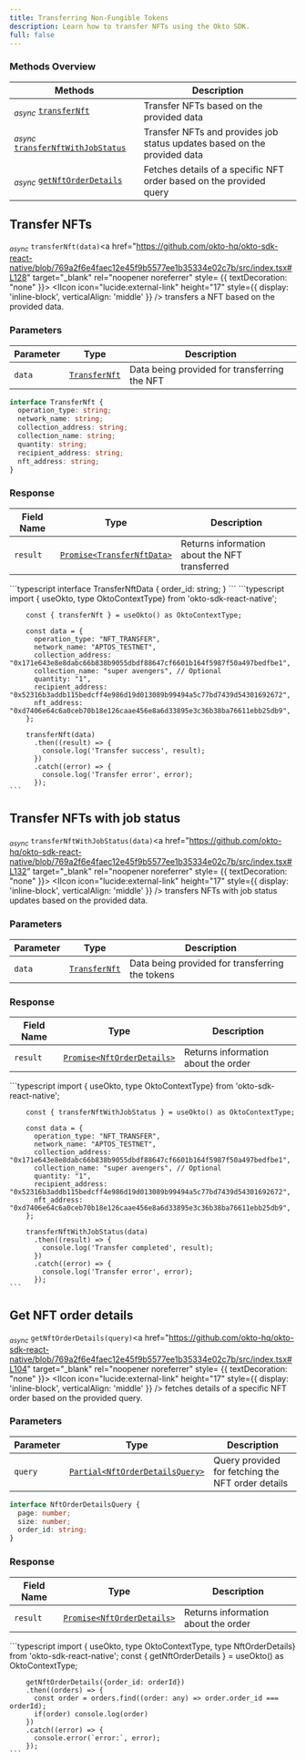 ```yaml
---
title: Transferring Non-Fungible Tokens
description: Learn how to transfer NFTs using the Okto SDK.
full: false
---
```




### Methods Overview

| Methods                                                                               | Description                                                               |                 
|---------------------------------------------------------------------------------------|---------------------------------------------------------------------------|
| <sub><i>async</i></sub> [`transferNft`](#transfer-nfts)                                    | Transfer NFTs based on the provided data                                  |
| <sub><i>async</i></sub> [`transferNftWithJobStatus`](#transfer-nfts-with-job-status)    | Transfer NFTs and provides job status updates based on the provided data  |
| <sub><i>async</i></sub> [`getNftOrderDetails`](#get-nft-order-details)  | Fetches details of a specific NFT order based on the provided query       |

<div className="method-box">

## Transfer NFTs

<sub><i>async</i></sub> `transferNft(data)`<a href="https://github.com/okto-hq/okto-sdk-react-native/blob/769a2f6e4faec12e45f9b5577ee1b35334e02c7b/src/index.tsx#L128" target="_blank" rel="noopener noreferrer" style= {{ textDecoration: "none" }}> <IIcon icon="lucide:external-link" height="17" style={{ display: 'inline-block', verticalAlign: 'middle' }} /></a> transfers a NFT based on the provided data.

### Parameters

| Parameter   | Type          | Description                                  | 
|-------------|---------------|----------------------------------------------|
| `data`      | [`TransferNft`](/api-docs#model/transfernft) | Data being provided for transferring the NFT | 

```typescript
interface TransferNft {
  operation_type: string;
  network_name: string;
  collection_address: string;
  collection_name: string;
  quantity: string;
  recipient_address: string;
  nft_address: string;
}
```

### Response

<Callout title="Success Response">

| Field Name | Type                       | Description                                   |
|------------|----------------------------|-----------------------------------------------|
| `result`   | [`Promise<TransferNftData>`](/api-docs#model/transfernftdata) | Returns information about the NFT transferred | 

<Accordions>
<Accordion title="Response Type">
```typescript
interface TransferNftData {
  order_id: string;
}
```
</Accordion>
</Accordions>
</Callout>

<Accordions>
<Accordion title="Example">
<Tabs items={['Typescript']}>
  <Tab value="Typescript">
    ```typescript
        import { useOkto, type OktoContextType} from 'okto-sdk-react-native';
 
        const { transferNft } = useOkto() as OktoContextType;
 
        const data = {
          operation_type: "NFT_TRANSFER",
          network_name: "APTOS_TESTNET",
          collection_address: "0x171e643e8e8dabc66b838b9055dbdf88647cf6601b164f5987f50a497bedfbe1",
          collection_name: "super avengers", // Optional
          quantity: "1",
          recipient_address: "0x52316b3addb115bedcff4e986d19d013089b99494a5c77bd7439d54301692672",
          nft_address: "0xd7406e64c6a0ceb70b18e126caae456e8a6d33895e3c36b38ba76611ebb25db9",
        };
 
        transferNft(data)
          .then((result) => {
            console.log('Transfer success', result);
          })
          .catch((error) => {
            console.log('Transfer error', error);
          });
    ```
  </Tab>
</Tabs>
</Accordion>
</Accordions>

</div>

<div className="method-box">

## Transfer NFTs with job status 

<sub><i>async</i></sub> `transferNftWithJobStatus(data)`<a href="https://github.com/okto-hq/okto-sdk-react-native/blob/769a2f6e4faec12e45f9b5577ee1b35334e02c7b/src/index.tsx#L132" target="_blank" rel="noopener noreferrer" style= {{ textDecoration: "none" }}> <IIcon icon="lucide:external-link" height="17" style={{ display: 'inline-block', verticalAlign: 'middle' }} /></a> transfers NFTs with job status updates based on the provided data.

### Parameters

| Parameter   | Type            | Description                                     | 
|-------------|-----------------|-------------------------------------------------|
| `data`      | [`TransferNft`](/api-docs#model/transfernft)   | Data being provided for transferring the tokens | 

### Response

<Callout title="Success Response">

| Field Name | Type                       | Description                         | 
|------------|----------------------------|-------------------------------------|
| `result`   | [`Promise<NftOrderDetails>`](/api-docs#model/nftorderdetails) | Returns information about the order | 

</Callout>

<Accordions>
<Accordion title="Example">
<Tabs items={['Typescript']}>
  <Tab value="Typescript">
    ```typescript
        import { useOkto, type OktoContextType} from 'okto-sdk-react-native';
 
        const { transferNftWithJobStatus } = useOkto() as OktoContextType;
 
        const data = {
          operation_type: "NFT_TRANSFER",
          network_name: "APTOS_TESTNET",
          collection_address: "0x171e643e8e8dabc66b838b9055dbdf88647cf6601b164f5987f50a497bedfbe1",
          collection_name: "super avengers", // Optional
          quantity: "1",
          recipient_address: "0x52316b3addb115bedcff4e986d19d013089b99494a5c77bd7439d54301692672",
          nft_address: "0xd7406e64c6a0ceb70b18e126caae456e8a6d33895e3c36b38ba76611ebb25db9",
        };
 
        transferNftWithJobStatus(data)
          .then((result) => {
            console.log('Transfer completed', result);
          })
          .catch((error) => {
            console.log('Transfer error', error);
          });
    ```
  </Tab>
</Tabs>
</Accordion>
</Accordions>

</div>

<div className="method-box">

## Get NFT order details

<sub><i>async</i></sub> `getNftOrderDetails(query)`<a href="https://github.com/okto-hq/okto-sdk-react-native/blob/769a2f6e4faec12e45f9b5577ee1b35334e02c7b/src/index.tsx#L104" target="_blank" rel="noopener noreferrer" style= {{ textDecoration: "none" }}> <IIcon icon="lucide:external-link" height="17" style={{ display: 'inline-block', verticalAlign: 'middle' }} /></a> fetches details of a specific NFT order based on the provided query.

### Parameters

| Parameter   | Type                            | Description                                       |
|-------------|---------------------------------|---------------------------------------------------|
| `query`     | [`Partial<NftOrderDetailsQuery>`](/api-docs#model/nftorderdetailsquery) | Query provided for fetching the NFT order details | 

```typescript
interface NftOrderDetailsQuery {
  page: number;
  size: number;
  order_id: string;
}
```

### Response

<Callout title="Success Response">

| Field Name | Type                       | Description                         | 
|------------|----------------------------|-------------------------------------|
| `result`   | [`Promise<NftOrderDetails>`](/api-docs#model/nftorderdetails) | Returns information about the order | 

</Callout>


<Accordions>
<Accordion title="Example">
<Tabs items={['Typescript']}>
  <Tab value="Typescript">
    ```typescript
        import { useOkto, type OktoContextType, type NftOrderDetails} from 'okto-sdk-react-native';
        const { getNftOrderDetails } = useOkto() as OktoContextType;
 
        getNftOrderDetails({order_id: orderId})
        .then((orders) => {
          const order = orders.find((order: any) => order.order_id === orderId);
          if(order) console.log(order)
        })
        .catch((error) => {
          console.error(`error:`, error);
        });
    ```
  </Tab>
</Tabs>
</Accordion>
</Accordions>

</div>